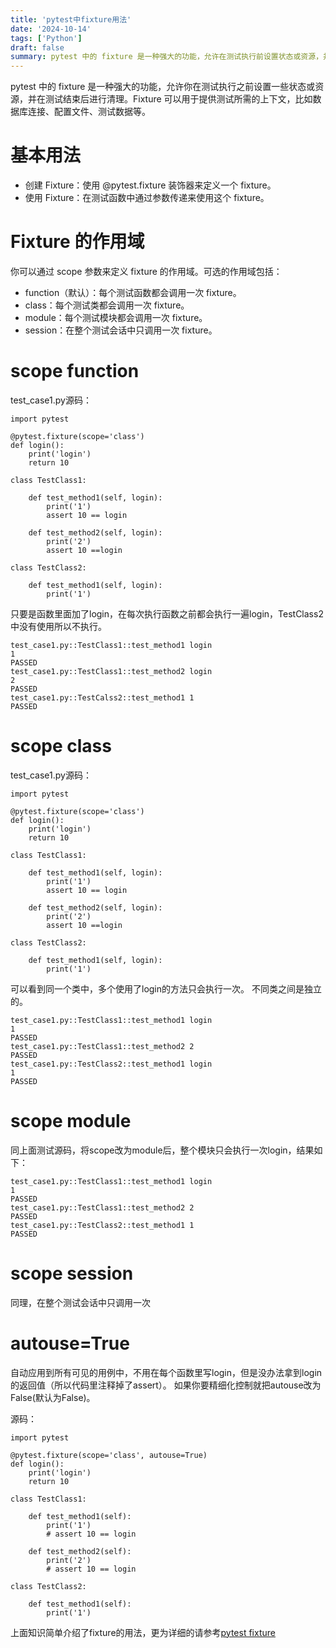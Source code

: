```yaml
---
title: 'pytest中fixture用法'
date: '2024-10-14'
tags: ['Python']
draft: false
summary: pytest 中的 fixture 是一种强大的功能，允许在测试执行前设置状态或资源，并在结束后清理。支持不同作用域（function、class、module、session），并可通过 autouse 自动应用。
---
```


pytest 中的 fixture 是一种强大的功能，允许你在测试执行之前设置一些状态或资源，并在测试结束后进行清理。Fixture 可以用于提供测试所需的上下文，比如数据库连接、配置文件、测试数据等。

# 基本用法
* 创建 Fixture：使用 @pytest.fixture 装饰器来定义一个 fixture。
* 使用 Fixture：在测试函数中通过参数传递来使用这个 fixture。

# Fixture 的作用域
你可以通过 scope 参数来定义 fixture 的作用域。可选的作用域包括：
* function（默认）：每个测试函数都会调用一次 fixture。
* class：每个测试类都会调用一次 fixture。
* module：每个测试模块都会调用一次 fixture。
* session：在整个测试会话中只调用一次 fixture。

# scope function
test_case1.py源码：
```
import pytest

@pytest.fixture(scope='class')
def login():
    print('login')
    return 10

class TestClass1:

    def test_method1(self, login):
        print('1')
        assert 10 == login

    def test_method2(self, login):
        print('2')
        assert 10 ==login

class TestClass2:

    def test_method1(self, login):
        print('1')

```

只要是函数里面加了login，在每次执行函数之前都会执行一遍login，TestClass2中没有使用所以不执行。
```
test_case1.py::TestClass1::test_method1 login
1
PASSED
test_case1.py::TestClass1::test_method2 login
2
PASSED
test_case1.py::TestCalss2::test_method1 1
PASSED
```

# scope class
test_case1.py源码：
```
import pytest

@pytest.fixture(scope='class')
def login():
    print('login')
    return 10

class TestClass1:

    def test_method1(self, login):
        print('1')
        assert 10 == login

    def test_method2(self, login):
        print('2')
        assert 10 ==login

class TestClass2:

    def test_method1(self, login):
        print('1')

```

可以看到同一个类中，多个使用了login的方法只会执行一次。
不同类之间是独立的。
```
test_case1.py::TestClass1::test_method1 login
1
PASSED
test_case1.py::TestClass1::test_method2 2
PASSED
test_case1.py::TestClass2::test_method1 login
1
PASSED
```

# scope module
同上面测试源码，将scope改为module后，整个模块只会执行一次login，结果如下：
```
test_case1.py::TestClass1::test_method1 login
1
PASSED
test_case1.py::TestClass1::test_method2 2
PASSED
test_case1.py::TestClass2::test_method1 1
PASSED
```

# scope session
同理，在整个测试会话中只调用一次

# autouse=True
自动应用到所有可见的用例中，不用在每个函数里写login，但是没办法拿到login的返回值（所以代码里注释掉了assert）。
如果你要精细化控制就把autouse改为False(默认为False)。

源码：
```
import pytest

@pytest.fixture(scope='class', autouse=True)
def login():
    print('login')
    return 10

class TestClass1:

    def test_method1(self):
        print('1')
        # assert 10 == login

    def test_method2(self):
        print('2')
        # assert 10 == login

class TestClass2:

    def test_method1(self):
        print('1')
```

上面知识简单介绍了fixture的用法，更为详细的请参考[pytest fixture](https://docs.pytest.org/en/6.2.x/fixture.html)